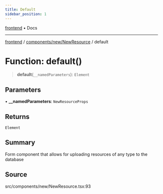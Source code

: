 ```yaml
---
title: Default
sidebar_position: 1
---
```


[frontend](../../../..) • Docs

***

[frontend](../../../..) / [components/new/NewResource](..) / default

# Function: default()

> **default**(`__namedParameters`): `Element`

## Parameters

• **\_\_namedParameters**: `NewResourceProps`

## Returns

`Element`

## Summary

Form component that allows for uploading resources of any type to the database

## Source

src/components/new/NewResource.tsx:93
